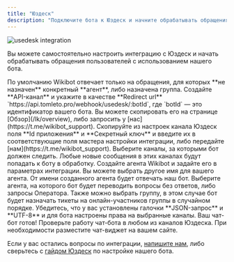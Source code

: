 ```yaml
---
title: "Юздеск"
description: "Подключите бота к Юздеск и начните обрабатывать обращения пользователей"
---
```


<img src="/images/integrations-usedesk.jpg" alt="usedesk integration" />

Вы можете самостоятельно настроить интеграцию с Юздеск и начать обрабатывать обращения пользователей с использованием нашего бота.

<Info>
    По умолчанию Wikibot отвечает только на обращения, для которых **не назначен** конкретный **агент**, либо назначена группа.
</Info>

<Steps>
    <Step title="Создайте API-канал">
        Создайте **API-канал** и укажите в качестве **Redirect url** `https://api.tomleto.pro/webhook/usedesk/:botId`, где `botId` — это идентификатор вашего бота. Вы можете скопировать его на странице [Обзор](/lk/overview), либо запросить у [нас](https://t.me/wikibot_support).
    </Step>
    <Step title="Задайте параметры канала">
        Скопируйте из настроек канала Юздеск поля **Id приложения** и **Секретный ключ** и введите их в соответствующие поля мастера настройки интеграции, либо передайте [нам](https://t.me/wikibot_support).
    </Step>
    <Step title="Задайте подписки на каналы">
        Выберите каналы, за которыми бот должен следить. Любые новые сообщения в этих каналах будут попадать к боту в обработку.
    </Step>
    <Step title="Создайте агента Wikibot">
        Создайте агента Wikibot и задайте его в параметрах интеграции. Вы можете выбрать другое имя для вашего агента. От имени созданного агента будет отвечать наш бот.
    </Step>
    <Step title="Задайте агента для перевода">
        Выберите агента, на которого бот будет переводить вопросы без ответов, либо запросы Оператора. Также можно выбрать группу, в этом случае бот будет назначать тикеты на онлайн-участников группы в случайном порядке.
    </Step>
    <Step title="Параметры интеграции Юздеск">
        Убедитесь, что у вас установлены галочки **JSON-запрос** и **UTF-8** и для бота настроены права на выбранные каналы.
    </Step>
    <Step title="Проверьте работу бота">
        Ваш чат-бот готов! Проверьте работу чат-бота в любом из каналов Юздеска. При необходимости разместите чат-виджет на вашем сайте.
    </Step>
</Steps>

Если у вас остались вопросы по интеграции, [напишите нам](https://t.me/wikibot_support), либо сверьтесь с [гайдом Юздеск](https://docs.usedesk.ru/article/58413) по настройке нашего бота.
